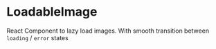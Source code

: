 
<Meta title='LoadableImage' of={ImageStories} />

# LoadableImage

React Component to lazy load images. With smooth transition between `loading` / `error` states

<Canvas of={ImageStories.Blur} sourceState='shown' />

<Controls of={ImageStories.Blur} />
